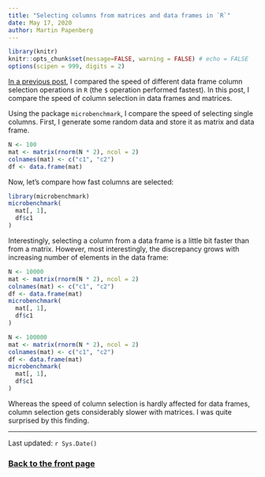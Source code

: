 ```yaml
---
title: "Selecting columns from matrices and data frames in `R`"
date: May 17, 2020
author: Martin Papenberg
---
```


```r

library(knitr)
knitr::opts_chunk$set(message=FALSE, warning = FALSE) # echo = FALSE
options(scipen = 999, digits = 2)

```

<a href="19-columns.html" target="_blank">In a previous post</a>, I 
compared the speed of different data frame column selection operations 
in `R` (the `$` operation performed fastest). In this post, I compare 
the speed of column selection in data frames and matrices.

Using the package `microbenchmark`, I compare the speed of selecting 
single columns. First, I generate some random data and store it as 
matrix and data frame. 

```r
N <- 100
mat <- matrix(rnorm(N * 2), ncol = 2)
colnames(mat) <- c("c1", "c2")
df <- data.frame(mat)
```

Now, let's compare how fast columns are selected:

```r

library(microbenchmark)
microbenchmark(
  mat[, 1],
  df$c1
)
```

Interestingly, selecting a column from a data frame is a little bit 
faster than from a matrix. However, most interestingly, the discrepancy 
grows with increasing number of elements in the data frame:

```r
N <- 10000
mat <- matrix(rnorm(N * 2), ncol = 2)
colnames(mat) <- c("c1", "c2")
df <- data.frame(mat)
microbenchmark(
  mat[, 1],
  df$c1
)
```

```r
N <- 100000
mat <- matrix(rnorm(N * 2), ncol = 2)
colnames(mat) <- c("c1", "c2")
df <- data.frame(mat)
microbenchmark(
  mat[, 1],
  df$c1
)
```

Whereas the speed of column selection is hardly affected for data 
frames, column selection gets considerably slower with matrices. I was 
quite surprised by this finding.

---

Last updated: `r Sys.Date()`

### <a href="index.html">Back to the front page</a>

&nbsp;
